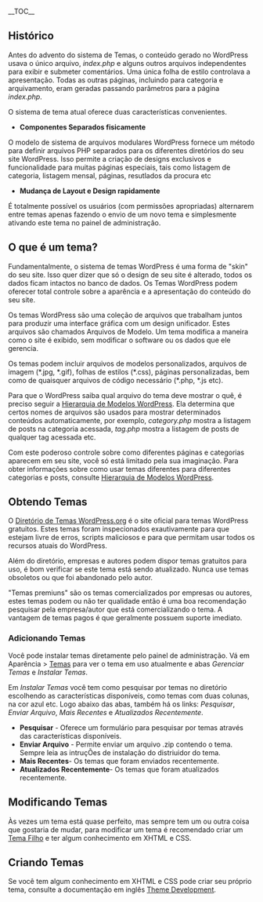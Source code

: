 {{Languages|
{{en|Using Themes}}
{{es|Usando Temas}}
{{fr|Utilisation_des_Thèmes}}
{{it|Utilizzare i Temi}}
{{ja|テーマの使い方}}
{{ko|Using Themes}}
{{lo|Themes}}
{{mya|Themes}}
{{nl|Thema's Gebruiken}}
{{pt-br|Usando Temas}}
{{ru|Использование тем}}
{{th|Themes}}
{{zh-cn|主题}}
{{zh-tw|使用主題}}
}}
__TOC__

==Histórico==
Antes do advento do sistema de Temas, o conteúdo gerado no WordPress usava o único arquivo, ''index.php'' e alguns outros arquivos independentes para exibir e submeter comentários. Uma única folha de estilo controlava a apresentação. Todas as outras páginas, incluindo para categoria e arquivamento, eram geradas passando parâmetros para a página ''index.php''.

O sistema de tema atual oferece duas características convenientes.

*'''Componentes Separados fisicamente '''
O modelo de sistema de arquivos modulares WordPress fornece um método para definir arquivos PHP separados para os diferentes diretórios do seu site WordPress. Isso permite a criação de designs exclusivos e funcionalidade para muitas páginas especiais, tais como listagem de categoria, listagem mensal, páginas, resutlados da procura etc

*'''Mudança de Layout e Design rapidamente '''
É totalmente possível os usuários (com permissões apropriadas) alternarem entre temas apenas fazendo o envio de um novo tema e simplesmente ativando este tema no painel de administração.

==O que é um tema?==
{{Imagens-f|[[Image:Theme-info.png|200px]]|Tema Silesia|float:right}}

Fundamentalmente, o sistema de temas WordPress é uma forma de "skin" do seu site. Isso quer dizer que só o design de seu site é alterado, todos os dados ficam intactos no banco de dados. Os Temas WordPress podem oferecer total controle sobre a aparência e a apresentação do conteúdo do seu site.

Os temas WordPress são uma coleção de arquivos que trabalham juntos para produzir uma interface gráfica com um design unificador. Estes arquivos são chamados Arquivos de Modelo. Um tema modifica a maneira como o site é exibido, sem modificar o software ou os dados que ele gerencia. 

Os temas podem incluir arquivos de modelos personalizados, arquivos de imagem (*.jpg, *.gif), folhas de estilos (*.css), páginas personalizadas, bem como de quaisquer arquivos de código necessário (*.php, *.js etc). 

Para que o WordPress saiba qual arquivo do tema deve mostrar o quê, é preciso seguir a [[pt-br:Hierarquia de Modelos WordPress|Hierarquia de Modelos WordPress]]. Ela determina que certos nomes de arquivos são usados para mostrar determinados conteúdos automaticamente, por exemplo, ''category.php'' mostra a listagem de posts na categoria acessada, ''tag.php'' mostra a listagem de posts de qualquer tag acessada etc.

Com este poderoso controle sobre como diferentes páginas e categorias aparecem em seu site, você só está limitado pela sua imaginação. Para obter informações sobre como usar temas diferentes para diferentes categorias e posts, consulte [[pt-br:Hierarquia de Modelos WordPress|Hierarquia de Modelos WordPress]].

==Obtendo Temas==
O [http://wordpress.org/extend/themes/ Diretório de Temas WordPress.org] é o site oficial para temas WordPress gratuitos. Estes temas foram inspecionados exautivamente para que estejam livre de erros, scripts maliciosos e para que permitam usar todos os recursos atuais do WordPress.

Além do diretório, empresas e autores podem dispor temas gratuitos para uso, é bom verificar se este tema está sendo atualizado. Nunca use temas obsoletos ou que foi abandonado pelo autor.

"Temas premiuns" são os temas comercializados por empresas ou autores, estes temas podem ou não ter qualidade então é uma boa recomendação pesquisar pela empresa/autor que está comercializando o tema. A vantagem de temas pagos é que geralmente possuem suporte imediato. 

===Adicionando Temas===
Você pode instalar temas diretamente pelo painel de administração. Vá em Aparência > [[pt-br:SubPainel Temas|Temas]] para ver o tema em uso atualmente e abas ''Gerenciar Temas'' e ''Instalar Temas''.
{{Imagens|[[Image:Theme-install.png|640px|Appearance Panel]]|Tela em Aparência > Temas}}

Em ''Instalar Temas'' você tem como pesquisar por temas no diretório escolhendo as características disponíveis, como temas com duas colunas, na cor azul etc.
Logo abaixo das abas, também há os links: ''Pesquisar'', ''Enviar Arquivo'', ''Mais Recentes'' e ''Atualizados Recentemente''.
{{Imagens|[[Image:Theme Search.png|640px|Appearance Panel]]|Procurando temas no diretório de temas}}

*'''Pesquisar''' - Oferece um formulário para pesquisar por temas através das características disponíveis.
*'''Enviar Arquivo''' - Permite enviar um arquivo .zip contendo o tema. Sempre leia as intruçÕes de instalação do distriuidor do tema.
*'''Mais Recentes'''- Os temas que foram enviados recentemente.
*'''Atualizados Recentemente'''- Os temas que foram atualizados recentemente.

==Modificando Temas==
Às vezes um tema está quase perfeito, mas sempre tem um ou outra coisa que gostaria de mudar, para modificar um tema é recomendado criar um [[pt-br:Temas Filhos|Tema Filho]] e ter algum conhecimento em XHTML e CSS.

==Criando Temas==
Se você tem algum conhecimento em XHTML e CSS pode criar seu próprio tema, consulte a documentação em inglês [[Theme Development]].
{{Codex-pt}}
{{DEFAULTSORT:U}}